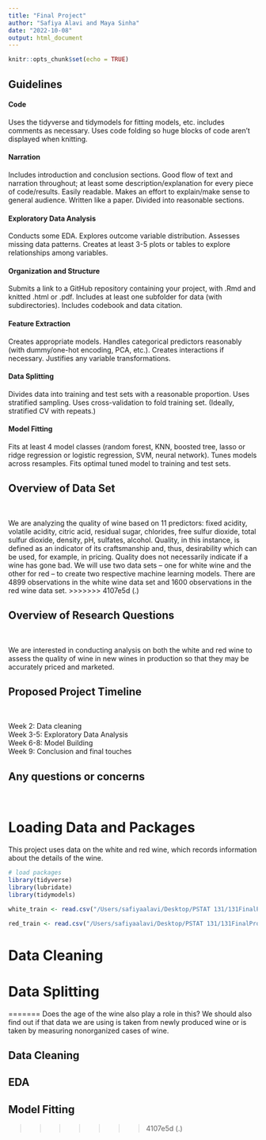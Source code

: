 ```yaml
---
title: "Final Project"
author: "Safiya Alavi and Maya Sinha"
date: "2022-10-08"
output: html_document
---
```


```r
knitr::opts_chunk$set(echo = TRUE)
```

## Guidelines
#### Code
Uses the tidyverse and tidymodels for fitting
models, etc. includes comments as necessary.
Uses code folding so huge blocks of code
aren't displayed when knitting.

#### Narration
Includes introduction and conclusion sections.
Good flow of text and narration throughout; at
least some description/explanation for every
piece of code/results. Easily readable. Makes
an effort to explain/make sense to general
audience. Written like a paper. Divided into
reasonable sections.

#### Exploratory Data Analysis
Conducts some EDA. Explores outcome
variable distribution. Assesses missing data
patterns. Creates at least 3-5 plots or tables to
explore relationships among variables.

#### Organization and Structure
Submits a link to a GitHub repository
containing your project, with .Rmd and knitted
.html or .pdf. Includes at least one subfolder
for data (with subdirectories). Includes
codebook and data citation.

#### Feature Extraction
Creates appropriate models. Handles
categorical predictors reasonably (with
dummy/one-hot encoding, PCA, etc.). Creates
interactions if necessary. Justifies any variable
transformations.

#### Data Splitting
Divides data into training and test sets with a
reasonable proportion. Uses stratified
sampling. Uses cross-validation to fold
training set. (Ideally, stratified CV with
repeats.)

#### Model Fitting
Fits at least 4 model classes (random forest,
KNN, boosted tree, lasso or ridge regression or
logistic regression, SVM, neural network).
Tunes models across resamples. Fits optimal
tuned model to training and test sets.

## Overview of Data Set

<br> 

We are analyzing the quality of wine based on 11 predictors: fixed acidity, volatile acidity, citric acid, residual sugar, chlorides, free sulfur dioxide, total sulfur dioxide, density, pH, sulfates, alcohol. Quality, in this instance, is defined as an indicator of its craftsmanship and, thus, desirability which can be used, for example, in pricing. Quality does not necessarily indicate if a wine has gone bad. We will use two data sets -- one for white wine and the other for red -- to create two respective machine learning models. There are 4899 observations in the white wine data set and 1600 observations in the red wine data set. 
>>>>>>> 4107e5d (.)

## Overview of Research Questions 

<br>

We are interested in conducting analysis on both the white and red wine to assess the quality of wine in new wines in production so that they may be accurately priced and marketed.  

## Proposed Project Timeline 

<br>

Week 2: Data cleaning<br>
Week 3-5: Exploratory Data Analysis<br>
Week 6-8: Model Building<br>
Week 9: Conclusion and final touches<br>

## Any questions or concerns

<br>


# Loading Data and Packages 
This project uses data on the white and red wine, which records information about the details of the wine. 

```r
# load packages
library(tidyverse)
library(lubridate)
library(tidymodels)

white_train <- read.csv("/Users/safiyaalavi/Desktop/PSTAT 131/131FinalProject/WineDataset/winequality-white.csv", sep = ";")

red_train <- read.csv("/Users/safiyaalavi/Desktop/PSTAT 131/131FinalProject/WineDataset/winequality-red.csv", sep = ";")

```


# Data Cleaning 

# Data Splitting 

=======
Does the age of the wine also play a role in this? We should also find out if that data we are using is taken from newly produced wine or is taken by measuring nonorganized cases of wine.
 

## Data Cleaning
## EDA
## Model Fitting
>>>>>>> 4107e5d (.)